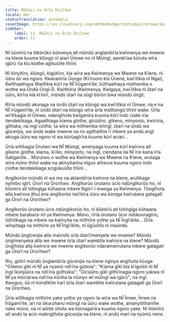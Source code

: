 ```yaml
---
title: Mũũnji na Ũrĩa Ũnjĩtwo
locale: mer
statusTranslation: automatic
coverImage: https://res.cloudinary.com/xmfm6mhw3gwctndtcubgx2rptnae/image/upload/v1740468922/small_cover_tratado_de_psicologia_revolucionaria_a4c0dca4e0.webp
sidebar:
    label: 13. Mũũnji na Ũrĩa Ũnjĩtwo
    order: 13
---
```

Nĩ ũũmĩrũ na itikũrũkũ kũmenya atĩ mũndũ angĩambĩĩa kwĩmenya we mwene na kĩene kuuma kĩũngũ nĩ atarĩ Ũmwe no nĩ Mũingĩ, aambĩĩaa kũruta wĩra igũrũ rĩa kĩu kĩothe agĩkuũĩte thĩinĩ.

Nĩ kĩnyitĩro, kĩũngũ, kĩgũtiĩro, kĩa wĩra wa Kwĩmenya we Mwene na Kĩene, nĩ ũũru ũũ wa ngoro: Kwaranĩria Ũongo (Kĩĩrooro kĩa Ũnene, kwĩĩtĩkia nĩ Ngai), Kwĩthaathaya (Kwĩtĩkia kũrĩ na NĨ Ĩrũgamĩĩte; kũthaathaya mũthemba o wothe wa Ũndũ-Ũngĩ-Ĩ). Kwĩthiiria (Kwĩmenya, Kwĩgaya, kwĩĩtĩkia nĩ ũtarĩ na ũũru, kĩrĩra kĩa kĩĩsĩri, mũndũ ũtarĩ na ũũgĩ bũrũri bwa mũndũ ũngĩ).

Rĩrĩa mũndũ akoraga na ũndũ ũtarĩ na kĩũngũ wa kwĩĩtĩkia nĩ Ũmwe, na e na NĨ ĩrũgamĩĩte, nĩ ũndũ ũtarĩ na kĩũngũ wĩra ũrĩa mũthũngũ thĩinĩ wake. Ũrĩa wĩĩtĩkagia nĩ Ũmwe, ndangĩhota kwĩgarũra kuuma kũrĩ indo ciake iria itendekĩkaga. Agaathiaga kĩama gĩothe, gĩcũũĩro, gĩkeno, mĩnyooto, kwĩciria, gĩthaka, na ingĩ ciothe, ta wĩra wa mĩthemba mĩingĩ, ũtarĩ na ũndũ wa gũcenjia, wa ũndũ wake mwene na no agĩthathie ĩĩ mbere ya andũ angĩ akiuga ũũru wa ngoro nĩ wa kũrũagĩrĩra kuuma kũrĩ aciari...

Ũrĩa wĩtĩkagia Ũrutani wa NĨ Mũingĩ, amenyaga kuuma kũrĩ kwĩrora atĩ gĩkeno gĩothe, kĩama, kĩĩko, mĩnyooto, na ingĩ, ciendana na NĨ ĩno kana ĩrĩa ĩtatiganĩte... Mũrutwo o wothe wa Kwĩmenya we Mwene na Kĩene, arutaga wĩra mũno thĩinĩ wake na akĩnyitanĩra nĩguo atheure kuuma ngoro indo ciothe itendekĩkaga acigũkuũĩte thĩinĩ...

Angĩkorũo mũndũ nĩ wa ma na akĩambĩria kwĩrora na kĩene, arutĩkaga nyĩmbo igĩrĩ: Ũrorĩ na Ũrorĩtwo. Angĩkorũo ũrutano ũcio ndũngĩkorũo ho, nĩ kĩũmĩrũ atĩ tũtingĩga kũhaana mbere Ngiirĩ-ĩ mwega ya Kwĩmenya. Tũngĩhota atĩa kwĩrora ithuĩ ene angĩkorũo twĩĩkĩra ũũru wa kũrega kwĩrutana gatagatĩ ga Ũrorĩ na Ũrorĩtwo?

Angĩkorũo ũrutano ũcio ndũngĩkorũo ho, nĩ kĩũmĩrũ atĩ tũtingĩga kũhaana mbere barabara-inĩ ya Kwĩmenya. Mũno, rĩrĩa ũrutano ũcio ndũkooragĩrio, tũthiĩkaga na mbere na kwĩnyita na mĩthiĩre yothe ya NĨ Ĩngĩĩkĩte... Ũrĩa wĩnyitaga na mĩthiĩre ya NĨ Ĩngĩĩkĩte, nĩ ũgũoĩtĩo nĩ maũndũ.

Mũndũ ũngĩcenjia atĩa maũndũ ũrĩa ũtarĩĩmenyete we mwene? Mũndũ ũngĩmenyeka atĩa we mwene ũrĩa ũtarĩ wambĩte kwĩrora na kĩene? Mũndũ ũngĩhota atĩa kwĩrora we mwene angĩkorũo ndaramwĩrutana mbere gatagatĩ ga Ũrorĩ na Ũrorĩtwo?

Rĩu, gũtirĩ mũndũ ũngĩambĩĩa gũcenjia na kĩene nginya angĩhota kũuga: "Gĩkeno gĩkĩ nĩ NĨ ya nyamũ ndĩĩna gũtinia"; "Kĩama gĩkĩ kĩa kĩĩgoĩsti nĩ NĨ ĩngĩ ĩkũnjũũra na ndĩĩna gũthũkia"; "Gĩcũũĩro gĩkĩ gĩthĩĩnagia ngoro yakwa nĩ NĨ ya mũciarwa ndĩĩna kũriha ta mũnyo wĩ mũingĩ wa igũrũ"; na ingĩ. Kwoguo, ũũ nĩ kũndĩkĩte harĩ ũrĩa ũtarĩ wambĩte kwĩrutana gatagatĩ ga Ũrorĩ na Ũrorĩtwo.

Ũrĩa wĩtĩkagia mĩthiĩre yake yothe ya ngoro ta wĩra wa NĨ Ĩmwe, Ĩmwe na Ĩrũgamĩĩte, arĩ na ũkuruhanu mũingĩ na ũũru wake wothe, amanyitithanĩtie nake mũno, na nĩ aũĩtie ũhota wa kũmagarũra kuuma ngoro yake. Nĩ kĩũmĩrũ atĩ andũ ta acio matingĩhota gũcenjia na kĩene, nĩ andũ marĩ na nyũmũ nene.

